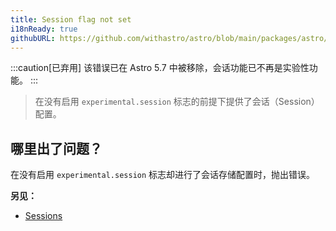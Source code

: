 ```yaml
---
title: Session flag not set
i18nReady: true
githubURL: https://github.com/withastro/astro/blob/main/packages/astro/src/core/errors/errors-data.ts
---
```


:::caution[已弃用]
该错误已在 Astro 5.7 中被移除，会话功能已不再是实验性功能。
:::

> 在没有启用 `experimental.session` 标志的前提下提供了会话（Session）配置。

## 哪里出了问题？
在没有启用 `experimental.session` 标志却进行了会话存储配置时，抛出错误。

**另见：**
-  [Sessions](/zh-cn/guides/sessions/)
